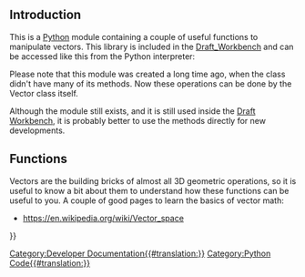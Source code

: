 <languages/>

== Introduction ==

This is a [[Python|Python]] module containing a couple of useful functions to manipulate vectors. This library is included in the [[Draft_Workbench]] and can be accessed like this from the Python interpreter:
{{Code|code=
import DraftVecUtils
}}

Please note that this module was created a long time ago, when the {{incode|Vector}} class didn't have many of its methods. Now these operations can be done by the Vector class itself.

Although the {{incode|DraftVecUtils}} module still exists, and it is still used inside the [[Draft_Workbench|Draft Workbench]], it is probably better to use the {{incode|Vector}} methods directly for new developments.

== Functions ==

Vectors are the building bricks of almost all 3D geometric operations, so it is useful to know a bit about them to understand how these functions can be useful to you. A couple of good pages to learn the basics of vector math:
* https://en.wikipedia.org/wiki/Vector_space

{{Code|code=
"""Vector math library for FreeCAD"""

import math
import FreeCAD
 
def add(first, other):
    """add(Vector,Vector) - adds two vectors"""
    if isinstance(first,FreeCAD.Vector) and isinstance(other,FreeCAD.Vector):
        return FreeCAD.Vector(first.x+other.x, first.y+other.y, first.z+other.z)
 
def sub(first, other): 
    """sub(Vector,Vector) - subtracts second vector from first one"""
    if isinstance(first,FreeCAD.Vector) and isinstance(other,FreeCAD.Vector):
        return FreeCAD.Vector(first.x-other.x, first.y-other.y, first.z-other.z)
 
def scale(first,scalar):
    """scale(Vector,Float) - scales (multiplies) a vector by a factor"""
    if isinstance(first,FreeCAD.Vector):
        return FreeCAD.Vector(first.x*scalar, first.y*scalar, first.z*scalar)
 
def length(first):
    """lengh(Vector) - gives vector length"""
    if isinstance(first,FreeCAD.Vector):
        return math.sqrt(first.x*first.x + first.y*first.y + first.z*first.z)
 
def dist(first, other):
    """dist(Vector,Vector) - returns the distance between both points/vectors"""
    if isinstance(first,FreeCAD.Vector) and isinstance(other,FreeCAD.Vector):
        return length(sub(first,other))
 
def normalized(first):
    """normalized(Vector) - returns a unit vector"""
    if isinstance(first,FreeCAD.Vector):
        l=length(first)
        return FreeCAD.Vector(first.x/l, first.y/l, first.z/l)
 
def dotproduct(first, other):
    """dotproduct(Vector,Vector) - returns the dot product of both vectors"""
    if isinstance(first,FreeCAD.Vector) and isinstance(other,FreeCAD.Vector):
        return (first.x*other.x + first.y*other.y + first.z*other.z)
 
def crossproduct(first, other=FreeCAD.Vector(0,0,1)):
    """crossproduct(Vector,Vector) - returns the cross product of both vectors. 
    If only one is specified, cross product is made with vertical axis, thus returning its perpendicular in XY plane"""
    if isinstance(first,FreeCAD.Vector) and isinstance(other,FreeCAD.Vector):
        return FreeCAD.Vector(first.y*other.z - first.z*other.y, first.z*other.x - first.x*other.z, first.x*other.y - first.y*other.x)
 
def angle(first, other=FreeCAD.Vector(1,0,0)):
    """angle(Vector,Vector) - returns the angle in radians between the two vectors. 
    If only one is given, angle is between the vector and the horizontal East direction"""
    if isinstance(first,FreeCAD.Vector) and isinstance(other,FreeCAD.Vector):
        return math.acos(dotproduct(normalized(first),normalized(other)))
 
def project(first, other):
    """project(Vector,Vector): projects the first vector onto the second one"""
    if isinstance(first,FreeCAD.Vector) and isinstance(other,FreeCAD.Vector):
        return scale(other, dotproduct(first,other)/dotproduct(other,other))
}}

{{Powerdocnavi{{#translation:}}}}
[[Category:Developer Documentation{{#translation:}}]]
[[Category:Python Code{{#translation:}}]]
{{clear}}